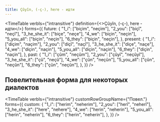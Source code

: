 ```yaml
---
title: Çûyîn, (-ç-), here - идти
---
```


<TimeTable
  verbIs={"intransitive"}
  definition={<>Çûyîn, (-ç-), here - <Vi/> идти</>}
  forms={{
    future: {
      "1_i": ["biçim", "neçim"],
      "2_you": ["biçî", "neçî"],
      "3_he_she_it": ["biçe", "neçe"],
      "4_we": ["biçin", "neçin"],
      "5_you_all": ["biçin", "neçin"],
      "6_they": ["biçin", "neçin"],
    },
    present: {
      "1_i": ["diçim", "naçim"],
      "2_you": ["diçî", "naçî"],
      "3_he_she_it": ["diçe", "naçe"],
      "4_we": ["diçin", "naçin"],
      "5_you_all": ["diçin", "naçin"],
      "6_they": ["diçin", "naçin"],
    },
    past: {
      "1_i": ["çûm", "neçûm"],
      "2_you": ["çûyî", "neçûyî"],
      "3_he_she_it": ["çû", "neçû"],
      "4_we": ["çûn", "neçûn"],
      "5_you_all": ["çûn", "neçûn"],
      "6_they": ["çûn", "neçûn"],
    },
  }}
/>

## Повелительная форма для некоторых диалектов

<TimeTable
  verbIs={"intransitive"}
  customRowGroupName={"Повел."}
  forms={{
    custom: {
      "1_i": ["herim", "neherim"],
      "2_you": ["herî", "neherî"],
      "3_he_she_it": ["here", "nehere"],
      "4_we": ["herin", "neherin"],
      "5_you_all": ["herin", "neherin"],
      "6_they": ["herin", "neherin"],
    },
  }}
/>
